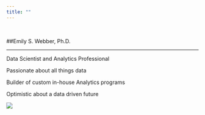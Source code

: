 ```yaml
---
title: ""
---
```


&nbsp;
&nbsp;

##Emily S. Webber, Ph.D.

---
Data Scientist and Analytics Professional 
&nbsp;

Passionate about all things data 
&nbsp;

Builder of custom in-house Analytics programs 
&nbsp;

Optimistic about a data driven future
&nbsp;


![](C:\\Users\\owner\\Desktop\\Website\\interview.png)